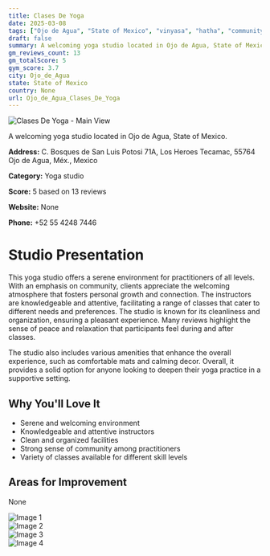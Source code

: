 ```yaml
---
title: Clases De Yoga
date: 2025-03-08
tags: ["Ojo de Agua", "State of Mexico", "vinyasa", "hatha", "community-focused", "serene atmosphere", "Ojo de Agua"]  
draft: false
summary: A welcoming yoga studio located in Ojo de Agua, State of Mexico.
gm_reviews_count: 13
gm_totalScore: 5
gym_score: 3.7
city: Ojo_de_Agua
state: State of Mexico
country: None
url: Ojo_de_Agua_Clases_De_Yoga
---
```


<div className="aspect-[16/9] relative my-8">
  <img 
    src="https://lh5.googleusercontent.com/p/AF1QipOBguDYqKJ4yFH6Sgd59mQlLRhzbxBSxcN-lmWQ=w1920-h1080-k-no"
    alt="Clases De Yoga - Main View"
    className="object-cover absolute inset-0 w-full h-full rounded-lg"
  />
</div>

A welcoming yoga studio located in Ojo de Agua, State of Mexico.

**Address:** C. Bosques de San Luis Potosi 71A, Los Heroes Tecamac, 55764 Ojo de Agua, Méx., Mexico

**Category:** Yoga studio

**Score:** 5 based on 13 reviews

**Website:** None

**Phone:** +52 55 4248 7446

# Studio Presentation

This yoga studio offers a serene environment for practitioners of all levels. With an emphasis on community, clients appreciate the welcoming atmosphere that fosters personal growth and connection. The instructors are knowledgeable and attentive, facilitating a range of classes that cater to different needs and preferences. The studio is known for its cleanliness and organization, ensuring a pleasant experience. Many reviews highlight the sense of peace and relaxation that participants feel during and after classes.

The studio also includes various amenities that enhance the overall experience, such as comfortable mats and calming decor. Overall, it provides a solid option for anyone looking to deepen their yoga practice in a supportive setting.

## Why You'll Love It

- Serene and welcoming environment
- Knowledgeable and attentive instructors
- Clean and organized facilities
- Strong sense of community among practitioners
- Variety of classes available for different skill levels

## Areas for Improvement

None

<div className="grid grid-cols-1 xl:grid-cols-2 gap-4 my-8">
<div className="aspect-[4/3] relative"><img src="https://lh5.googleusercontent.com/p/AF1QipOg-SCNzihYiFhndS3TzF3_p2uehrIn7Yj6wSWf=w1920-h1080-k-no" alt="Image 1" className="object-cover absolute inset-0 w-full h-full rounded-lg" /></div>
<div className="aspect-[4/3] relative"><img src="https://lh5.googleusercontent.com/p/AF1QipN3nBIPwnD6icMFoHluVd7Fyhr-QAmk8nmPABj_=w1920-h1080-k-no" alt="Image 2" className="object-cover absolute inset-0 w-full h-full rounded-lg" /></div>
<div className="aspect-[4/3] relative"><img src="https://lh5.googleusercontent.com/p/AF1QipP3X6ttnfNBJ6_M9nayydoYeGj8LtV2d2CU6LKn=w1920-h1080-k-no" alt="Image 3" className="object-cover absolute inset-0 w-full h-full rounded-lg" /></div>
<div className="aspect-[4/3] relative"><img src="https://lh5.googleusercontent.com/p/AF1QipNuBcapUVmg4uCTeb0Pj-J5pDZ9IU-vg69zuAV9=w1920-h1080-k-no" alt="Image 4" className="object-cover absolute inset-0 w-full h-full rounded-lg" /></div>
</div>
